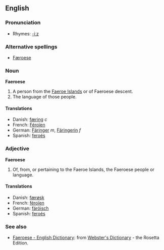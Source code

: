 ==English==

===Pronunciation===
*Rhymes: [[Rhymes:English:-iːz|-iːz]]

===Alternative spellings===
* [[Færoese]]

===Noun===
{{wikipedia}}
'''Faeroese'''
#A person from the [[Faeroe Islands]] or of Faeroese descent.
#The language of those people.

====Translations====
*Danish: [[færing]] ''c''
*French: [[Féroïen]]
*German: [[Färinger]] ''m'', [[Färingerin]] ''f''
*Spanish: [[feroés]]

===Adjective===
'''Faeroese'''
#Of, from, or pertaining to the Faeroe Islands, the Faeroese people or language.

====Translations====
*Danish: [[færøsk]]
*French: [[féroïen]]
*German: [[färöisch]]
*Spanish: [[feroés]]

===See also===
{{interwiktionary|code=fo}}
*[http://www.websters-online-dictionary.org/definition/Faeroese-english/ Faeroese - English Dictionary]: from [http://www.websters-online-dictionary.org/ Webster's Dictionary] - the Rosetta Edition.